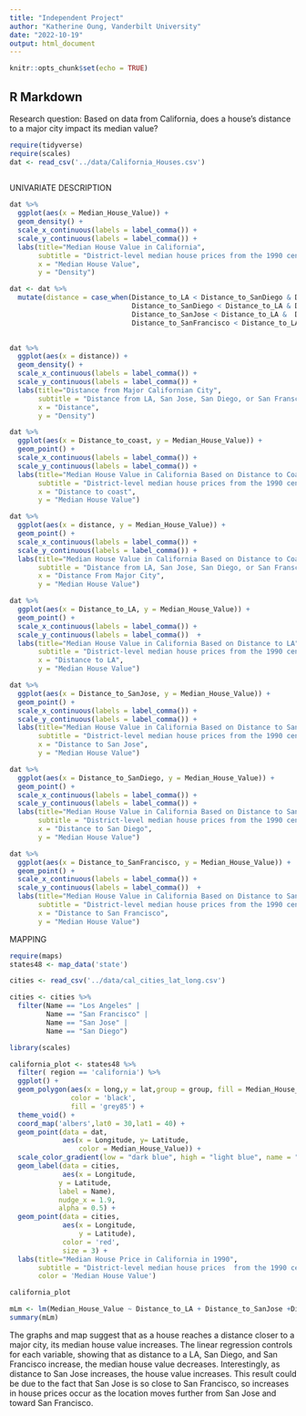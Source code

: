 ```yaml
---
title: "Independent Project"
author: "Katherine Oung, Vanderbilt University"
date: "2022-10-19"
output: html_document
---
```


```r
knitr::opts_chunk$set(echo = TRUE)
```

## R Markdown

Research question: Based on data from California, does a house's distance to a major city impact its median value?
```r
require(tidyverse)
require(scales)
dat <- read_csv('../data/California_Houses.csv')
  
```
UNIVARIATE DESCRIPTION
```r
dat %>%
  ggplot(aes(x = Median_House_Value)) + 
  geom_density() +
  scale_x_continuous(labels = label_comma()) +
  scale_y_continuous(labels = label_comma()) +
  labs(title="Median House Value in California",
       subtitle = "District-level median house prices from the 1990 census",
       x = "Median House Value",
       y = "Density")
```


```r
dat <- dat %>%
  mutate(distance = case_when(Distance_to_LA < Distance_to_SanDiego & Distance_to_LA < Distance_to_SanJose & Distance_to_LA < Distance_to_SanFrancisco ~ Distance_to_LA,
                              Distance_to_SanDiego < Distance_to_LA & Distance_to_SanDiego < Distance_to_SanJose & Distance_to_SanDiego < Distance_to_SanFrancisco ~ Distance_to_SanDiego,
                              Distance_to_SanJose < Distance_to_LA &  Distance_to_SanJose < Distance_to_SanDiego & Distance_to_SanJose < Distance_to_SanFrancisco ~ Distance_to_SanJose,
                              Distance_to_SanFrancisco < Distance_to_LA & Distance_to_SanFrancisco < Distance_to_SanDiego & Distance_to_SanFrancisco < Distance_to_SanJose ~ Distance_to_SanFrancisco))
         
```

```r
dat %>%
  ggplot(aes(x = distance)) + 
  geom_density() +
  scale_x_continuous(labels = label_comma()) +
  scale_y_continuous(labels = label_comma()) +
  labs(title="Distance from Major Californian City",
       subtitle = "Distance from LA, San Jose, San Diego, or San Franscisco based upon 1990 census data",
       x = "Distance",
       y = "Density")
```

```r
dat %>%
  ggplot(aes(x = Distance_to_coast, y = Median_House_Value)) + 
  geom_point() +
  scale_x_continuous(labels = label_comma()) +
  scale_y_continuous(labels = label_comma()) +
  labs(title="Median House Value in California Based on Distance to Coast",
       subtitle = "District-level median house prices from the 1990 census",
       x = "Distance to coast",
       y = "Median House Value")
```

```r
dat %>%
  ggplot(aes(x = distance, y = Median_House_Value)) + 
  geom_point() +
  scale_x_continuous(labels = label_comma()) +
  scale_y_continuous(labels = label_comma()) +
  labs(title="Median House Value in California Based on Distance to Coast",
       subtitle = "Distance from LA, San Jose, San Diego, or San Franscisco based upon 1990 census data",
       x = "Distance From Major City",
       y = "Median House Value")
```
```r
dat %>%
  ggplot(aes(x = Distance_to_LA, y = Median_House_Value)) + 
  geom_point() +
  scale_x_continuous(labels = label_comma()) +
  scale_y_continuous(labels = label_comma())  +
  labs(title="Median House Value in California Based on Distance to LA",
       subtitle = "District-level median house prices from the 1990 census",
       x = "Distance to LA",
       y = "Median House Value")
```

```r
dat %>%
  ggplot(aes(x = Distance_to_SanJose, y = Median_House_Value)) + 
  geom_point() +
  scale_x_continuous(labels = label_comma()) +
  scale_y_continuous(labels = label_comma()) +
  labs(title="Median House Value in California Based on Distance to San Jose",
       subtitle = "District-level median house prices from the 1990 census",
       x = "Distance to San Jose",
       y = "Median House Value")
```

```r
dat %>%
  ggplot(aes(x = Distance_to_SanDiego, y = Median_House_Value)) + 
  geom_point() +
  scale_x_continuous(labels = label_comma()) +
  scale_y_continuous(labels = label_comma()) +
  labs(title="Median House Value in California Based on Distance to San Diego",
       subtitle = "District-level median house prices from the 1990 census",
       x = "Distance to San Diego",
       y = "Median House Value")
```
```r
dat %>%
  ggplot(aes(x = Distance_to_SanFrancisco, y = Median_House_Value)) + 
  geom_point() +
  scale_x_continuous(labels = label_comma()) +
  scale_y_continuous(labels = label_comma())  +
  labs(title="Median House Value in California Based on Distance to San Francisco",
       subtitle = "District-level median house prices from the 1990 census",
       x = "Distance to San Francisco",
       y = "Median House Value")
```
MAPPING
```r
require(maps)
states48 <- map_data('state')

```


```r
cities <- read_csv('../data/cal_cities_lat_long.csv')

cities <- cities %>%
  filter(Name == "Los Angeles" |
         Name == "San Francisco" |
         Name == "San Jose" |
         Name == "San Diego")

```

```r
library(scales) 

california_plot <- states48 %>%  
  filter( region == 'california') %>%
  ggplot() + 
  geom_polygon(aes(x = long,y = lat,group = group, fill = Median_House_Value),
               color = 'black',
               fill = 'grey85') + 
  theme_void() +
  coord_map('albers',lat0 = 30,lat1 = 40) +
  geom_point(data = dat,
             aes(x = Longitude, y= Latitude,
                 color = Median_House_Value)) +
  scale_color_gradient(low = "dark blue", high = "light blue", name = "Median House Value", labels = comma) + 
  geom_label(data = cities,
             aes(x = Longitude,
            y = Latitude,
            label = Name),
            nudge_x = 1.9,
            alpha = 0.5) +
  geom_point(data = cities,
             aes(x = Longitude,
                 y = Latitude),
             color = 'red',
             size = 3) +
  labs(title="Median House Price in California in 1990",
       subtitle = "District-level median house prices  from the 1990 census",
       color = 'Median House Value')

california_plot
```

```r
mLm <- lm(Median_House_Value ~ Distance_to_LA + Distance_to_SanJose +Distance_to_SanDiego + Distance_to_SanFrancisco, dat)
summary(mLm)
```
The graphs and map suggest that as a house reaches a distance closer to a major city, its median house value increases. The linear regression controls for each variable, showing that as distance to a LA, San Diego, and San Francisco increase, the median house value decreases. Interestingly, as distance to San Jose increases, the house value increases. This result could be due to the fact that San Jose is so close to San Francisco, so increases in house prices occur as the location moves further from San Jose and toward San Francisco.


